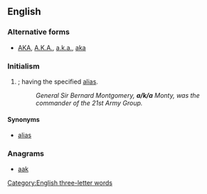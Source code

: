 {{also|aka|Aka|AKA|A.K.A.|åka|akā|āķa|a.k.a.}}
==English==

===Alternative forms===
* [[AKA]], [[A.K.A.]], [[a.k.a.]], [[aka]]

===Initialism===
{{rfc-header|Initialism}}
{{en-initialism}}

# {{initialism of|also known as|nodot=1|lang=en}}; having the specified [[alias]].
#: ''General Sir Bernard Montgomery, '''a/k/a''' Monty, was the commander of the 21st Army Group.''

====Synonyms====
* [[alias]]

===Anagrams===
* [[aak#English|aak]]

[[Category:English three-letter words]]